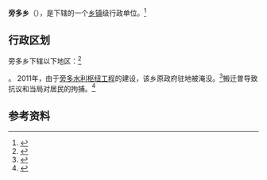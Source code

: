 {{中国乡级行政区|54/01/21/208/000}}

'''旁多乡'''（{{bo|z=ཕུ་མདོ་|w=}}），是{{PRC admin/fullname|54/01/21/208/000|3}}下辖的一个[[乡镇|乡镇]]级行政单位。<ref>{{PRC admin/ref sgc|{{PRC admin/parent|54/01/21/208/000}}}}</ref>

== 行政区划 ==

旁多乡下辖以下地区：<ref>{{PRC admin/ref sgc|54/01/21/208/000}}</ref>

{{PRC admin/children|54/01/21/208/000}}。
2011年，由于[[旁多水利枢纽工程|旁多水利枢纽工程]]的建设，该乡原政府驻地被淹没。<ref>{{cite news|title=旁多水利枢纽工程成功截流|url=http://news.163.com/11/1027/09/7HC2ONUN00014AED.html|accessdate=2017-02-22|agency=西藏日报|date=2011-10-27|archive-url=https://web.archive.org/web/20170222194041/http://news.163.com/11/1027/09/7HC2ONUN00014AED.html|archive-date=2017-02-22|dead-url=yes}}</ref>搬迁曽导致抗议和当局对居民的拘捕。<ref>{{cite news|title=西藏林周县六名藏人被判八至十二年徒刑|url=http://www.rfa.org/mandarin/yataibaodao/shaoshuminzu/dz-08042014144402.html|accessdate=2017-02-22|archive-date=2019-12-10|archive-url=https://web.archive.org/web/20191210063126/https://www.rfa.org/mandarin/yataibaodao/shaoshuminzu/dz-08042014144402.html|dead-url=no}}</ref>
== 参考资料 ==

{{reflist}}

{{行政区划小作品}}
{{PRC admin/navcat|54/01/21/208/000}}